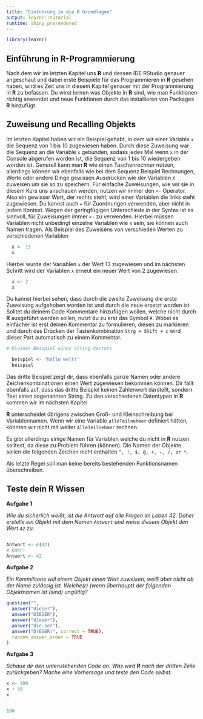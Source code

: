 ---
title: "Einführung in die R Grundlagen"
output: learnr::tutorial
runtime: shiny_prerendered
---
  
```{r, include=FALSE}
library(learnr)
```



## Einführung in **R**-Programmierung {#kapitel3}
    
Nach dem wir im letzten Kapitel uns **R** und dessen IDE RStudio genauer angeschaut und dabei erste Beispiele für das Programmieren in **R** gesehen haben, wird es Zeit uns in diesem Kapitel genauer mit der Programmierung in **R** zu befassen.
Du wirst lernen was Objekte in **R** sind, wie man Funktionen richtig anwendet und neue Funktionen durch das installieren von Packages **R** hinzufügt. 
<!-- Des Weiteren wirst du lernen wie man Code richtig liest, was gute Konventionen beim Schreiben von Code sind und wie du einen guten Workflow in dene Arbeitsweise einarbeitet. -->

  
## Zuweisung und Recalling Objekts
  
Im letzten Kapitel haben wir ein Beispiel gehabt, in dem wir einer Variable `x` die Sequenz von 1 bis 10 zugewiesen haben. 
Durch diese Zuweisung war die Sequenz an die Variable `x` gebunden, sodass jedes Mal wenn `x` in der Console abgerufen worden ist, die Sequenz von 1 bis 10 wiedergeben worden ist. 
Generell kann man **R** wie einen Taschenrechner nutzen, allerdings können wir ebenfalls wie bei dem Sequenz Beispiel Rechnungen, Werte oder andere Dinge gewissen Ausdrücken wie der Variablen `X` zuweisen um sie so zu speichern.
Für einfache Zuweisungen, wie wir sie in diesem Kurs uns anschauen werden, nutzen wir immer den `<-` Operator. 
Also ein gewisser Wert, der rechts steht, wird einer Variablen die links steht zugewiesen. 
Du kannst auch `=` für Zuordnungen verwenden, aber nicht in jedem Kontext. 
Wegen der geringfügigen Unterschiede in der Syntax ist es sinnvoll, für Zuweisungen immer `<-` zu verwenden.
Hierbei müssen Variablen nicht unbedingt einzelne Variablen wie `x` sein, sie können auch Namen tragen. 
Als Beispiel des Zuweisens von verschieden Werten zu verschiedenen Variablen

  
```{r}
  x <- 13
  x
```

Hierbei wurde der Variablen `x` der Wert 13 zugewiesen und im nächsten Schritt wird der Variablen `x` erneut ein neuer Wert von 2 zugewiesen.
  
```{r}
  x <- 2
  x
```

Du kannst hierbei sehen, dass durch die zweite Zuweisung die erste Zuweisung aufgehoben worden ist und durch die neue ersetzt worden ist. 
Solltet du deinem Code Kommentare hinzufügen wollen, welche nicht durch **R** ausgeführt werden sollen, nutzt du zu erst das Symbol `#`. 
Wobei es einfacher ist erst deinen Kommentar zu formulieren, diesen zu markieren und durch das Drücken der Tastenkombination `Strg + Shift + c` wird dieser Part automatisch zu einem Kommentar.
  
```{r}
# Kleines Beispiel eines String-Vectors

  beispiel <- "hallo welt!"
  beispiel
```
Das dritte Beispiel zeigt dir, dass ebenfalls ganze Namen oder andere Zeichenkombinationen einen Wert zugewiesen bekommen können. 
Dir fällt ebenfalls auf, dass das dritte Beispiel keinen Zahlenwert darstellt, sondern Text einen sogenannten String. 
Zu den verschiedenen Datentypen in **R** kommen wir im nächsten Kapitel

**R** unterscheidet übrigens zwischen Groß- und Kleinschreibung bei Variablennamen. 
Wenn wir eine Variable `alleTeilnehmer` definiert hätten, könnten wir nicht mit weiter `AlleTeilnehmer` rechnen.
  
Es gibt allerdings einige Namen für Variablen welche du nicht in **R** nutzen solltest, da diese zu Problem führen (können). 
Die Namen der Objekte sollen die folgenden Zeichen nicht enthalten `^, !, $, @, +, -, /, or *`. 

Als letzte Regel soll man keine bereits bestehenden Funktionsnamen überschreiben.

## Teste dein **R** Wissen
 
**Aufgabe 1** 
 
*Wie du sicherlich weißt, ist die Antwort auf alle Fragen im Leben 42. 
Daher erstelle ein Objekt mit dem Namen `Antwort` und weise diesem Objekt den Wert `42` zu.* 

```{r antwort42, exercise=TRUE}

```

```{r antwort42-solution}
Antwort <- c(42)
# Oder:
Antwort <- 42
```

**Aufgabe 2**

*Ein Kommilitone will einem Objekt einen Wert zuweisen, weiß aber nicht ob der Name zulässig ist. 
Welche(r) (wenn überhaupt) der folgenden Objektnamen ist (sind) ungültig?*
```{r aufgabe1, echo=FALSE}
question("",
  answer("dieser"),
  answer("DIESER"),
  answer("d1eser"),
  answer("die.ser"),
  answer("D!ESER!", correct = TRUE),
  random_answer_order = TRUE
)
```

**Aufgabe 3**

*Schaue dir den untenstehenden Code an. Was wird **R** nach der dritten Zeile zurückgeben? 
Mache eine Vorhersage und teste den Code selbst.*

```{r,eval=FALSE}

x <- 100
x + 50
x

```

```{r xeval, exercise=TRUE}

```

```{r xeval-solution}
100
```

<!---------------------------------------------------------- Kapitel 2.1 ---------------------------------------------------------->

